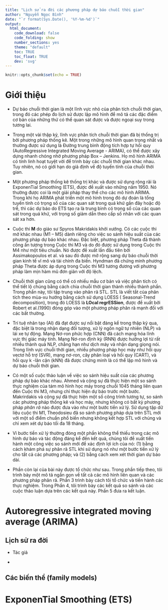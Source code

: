 ```yaml
---
title: "Lịch sử ra đời các phương pháp dự báo chuỗi thời gian"
author: "Nguyễn Ngọc Bình"
date: "`r format(Sys.Date(), '%Y-%m-%d')`"
output: 
  html_document:
    code_download: false
    code_folding: show
    number_sections: yes
    theme: "default"
    toc: TRUE
    toc_float: TRUE
    dev: 'svg'
---
```


```r
knitr::opts_chunk$set(echo = TRUE)
```

# Giới thiệu

- Dự báo chuỗi thời gian là một lĩnh vực nhỏ của phân tích chuỗi thời gian, trong đó các phép đo lịch sử được lập mô hình để mô tả các đặc điểm cơ bản của những thứ có thể quan sát được và được ngoại suy trong tương lai.

- Trong một vài thập kỷ, lĩnh vực phân tích chuỗi thời gian đã bị thống trị bởi phương pháp thống kê. Một trong những mô hình quan trọng nhất và thường được sử dụng là Đường trung bình động tích hợp tự hồi quy (AutoRegressive Integrated Moving Average - ARIMA), có thể được xây dựng nhanh chóng nhờ phương pháp Box – Jenkins. Họ mô hình ARIMA có tính linh hoạt tuyệt vời để trình bày các chuỗi thời gian khác nhau. Tuy nhiên, nó có giới hạn do giả định về độ tuyến tính của chuỗi thời gian.

- Một phương pháp thống kê thống trị khác và được sử dụng rộng rãi là ExponenTial Smoothing (ETS), được đề xuất vào những năm 1950. Nó thường được coi là một giải pháp thay thế cho các mô hình ARIMA. Trong khi họ ARIMA phát triển một mô hình trong đó dự đoán là tổng tuyến tính có trọng số của các quan sát trong quá khứ gần đây hoặc độ trễ, thì các dự báo do ETS tạo ra là trung bình có trọng số của các quan sát trong quá khứ, với trọng số giảm dần theo cấp số nhân với các quan sát xa hơn.

- Cuộc thi **M** do giáo sư Spyros Makridakis khởi xướng. Có các cuộc thi mở khác nhau (M1 – M5) dành riêng cho việc so sánh hiệu suất của các phương pháp dự báo khác nhau. Đặc biệt, phương pháp Theta đã thành công ấn tượng trong Cuộc thi M3 và do đó được sử dụng trong Cuộc thi M4 như một tiêu chuẩn. Nó được đề xuất lần đầu tiên bởi Assimakopoulos et al. và sau đó được mở rộng sang dự báo chuỗi thời gian kinh tế vĩ mô và tài chính đa biến. Hyndman đã chứng minh phương pháp Theta được áp dụng trong Cuộc thi M3 tương đương với phương pháp làm mịn hàm mũ đơn giản với độ lệch.

- Chuỗi thời gian cũng có thể có nhiều mẫu cơ bản và việc phân tích có thể tiết lộ chúng bằng cách chia chuỗi thời gian thành nhiều thành phần. Trong phần này, tôi tập trung vào phân rã STL. 
STL là viết tắt của phân tích theo mùa-xu hướng bằng cách sử dụng LOESS ( Seasonal-Trend decomposition), trong đó LOESS là  **LOcal regrESSion**, được đề xuất bởi Robert et al.(1990) đóng góp vào một phương pháp phân rã mạnh đối với các bất thường.

- Trí tuệ nhân tạo (AI) đã đạt được sự nổi bật đáng kể trong thập kỷ qua, đặc biệt là trong nhận dạng đối tượng, xử lý ngôn ngữ tự nhiên (NLP) và lái xe tự động. Mạng Nơ-ron phức hợp (CNN) đã cách mạng hóa lĩnh vực thị giác máy tính. Mạng Nơ-ron định kỳ (RNN) được hưởng lợi từ rất nhiều thành quả NLP, chẳng hạn như dịch máy và nhận dạng giọng nói. Trong lĩnh vực chuỗi thời gian, nhiều phương pháp học máy như hồi quy vectơ hỗ trợ (SVR), mạng nơ-ron, cây phân loại và hồi quy (CART), và hồi quy k -lân cận (kNN) đã được chứng minh là có thể lập mô hình và dự báo chuỗi thời gian.

- Có một số cuộc thảo luận về việc so sánh hiệu suất của các phương pháp dự báo khác nhau. Ahmed và cộng sự đã thực hiện một so sánh thực nghiệm của tám mô hình học máy trong chuỗi 1045 tháng liên quan đến Cuộc thi M3, nhưng chỉ thực hiện dự báo trước một bước. Makrirdakis và cộng sự đã thực hiện một số công trình tương tự, so sánh các phương pháp thống kê và học máy, nhưng không có bất kỳ phương pháp _phân rã_ nào được đưa vào như một bước tiền xử lý. Sử dụng tập dữ liệu cuộc thi M1, Theodosieu đã so sánh phương pháp dựa trên STL mới với một số điểm chuẩn phổ biến nhưng không kết hợp STL với chúng và chỉ xem xét dự báo tối đa 18 tháng.

- Vì bước tiền xử lý thường đóng một phần không thể thiếu trong các mô hình dự báo và tác động đáng kể đến kết quả, chúng tôi đề xuất tiến hành một công việc so sánh mới để xác định lợi ích của nó: (1) bằng cách khám phá sự phân rã STL khi sử dụng nó như một bước tiền xử lý cho tất cả các phương pháp; và (2) bằng cách xem xét thời gian dự báo dài.

- Phần còn lại của bài này được tổ chức như sau. Trong phần tiếp theo, tôi trình bày một mô tả ngắn gọn về tất cả các mô hình liên quan và các phương pháp phân rã. Phần 3 trình bày cách tôi tổ chức và tiến hành các thực nghiệm. Trong Phần 4, tôi trình bày các kết quả so sánh và các cuộc thảo luận dựa trên các kết quả này. Phần 5 đưa ra kết luận.

# Autoregressive integrated moving average (ARIMA)

## Lịch sử ra đời

- Tác giả

- 

## Các biến thể (family models)

# ExponenTial Smoothing (ETS)

